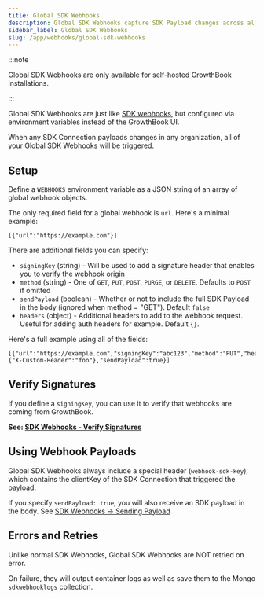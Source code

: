```yaml
---
title: Global SDK Webhooks
description: Global SDK Webhooks capture SDK Payload changes across all SDK Connections.
sidebar_label: Global SDK Webhooks
slug: /app/webhooks/global-sdk-webhooks
---
```


:::note

Global SDK Webhooks are only available for self-hosted GrowthBook installations.

:::

Global SDK Webhooks are just like [SDK webhooks](/app/webhooks/sdk-webhooks), but configured via environment variables instead of the GrowthBook UI.

When any SDK Connection payloads changes in any organization, all of your Global SDK Webhooks will be triggered.

## Setup

Define a `WEBHOOKS` environment variable as a JSON string of an array of global webhook objects.

The only required field for a global webhook is `url`. Here's a minimal example:

```
[{"url":"https://example.com"}]
```

There are additional fields you can specify:

- `signingKey` (string) - Will be used to add a signature header that enables you to verify the webhook origin
- `method` (string) - One of `GET`, `PUT`, `POST`, `PURGE`, or `DELETE`. Defaults to `POST` if omitted
- `sendPayload` (boolean) - Whether or not to include the full SDK Payload in the body (ignored when method = "GET"). Default `false`
- `headers` (object) - Additional headers to add to the webhook request. Useful for adding auth headers for example. Default `{}`.

Here's a full example using all of the fields:

```
[{"url":"https://example.com","signingKey":"abc123","method":"PUT","headers":{"X-Custom-Header":"foo"},"sendPayload":true}]
```

## Verify Signatures

If you define a `signingKey`, you can use it to verify that webhooks are coming from GrowthBook.

**See: [SDK Webhooks - Verify Signatures](/app/webhooks/sdk-webhooks#verify-signatures)**

## Using Webhook Payloads

Global SDK Webhooks always include a special header (`webhook-sdk-key`), which contains the clientKey of the SDK Connection that triggered the payload.

If you specify `sendPayload: true`, you will also receive an SDK payload in the body. See [SDK Webhooks -> Sending Payload](/app/webhooks/sdk-webhooks#sending-payload)

## Errors and Retries

Unlike normal SDK Webhooks, Global SDK Webhooks are NOT retried on error.

On failure, they will output container logs as well as save them to the Mongo `sdkwebhooklogs` collection.
